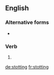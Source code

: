 ==English==

===Alternative forms===
* {{l|en|stottin}} {{qualifier|Geordie}}

===Verb===
{{head|en|present participle}}

# {{present participle of|stot|lang=en|nocat=1}}

[[de:stotting]]
[[fr:stotting]]